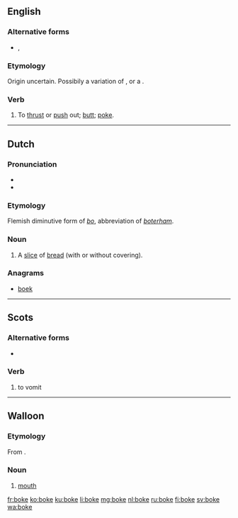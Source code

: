 {{also|Boke|böke|Böke}}
==English==

===Alternative forms===
* {{l/en|boak}}, {{l/en|buck}}

===Etymology===
Origin uncertain. Possibily a variation of {{l/en|poke}}, or a {{blend|butt|poke|nocap=9}}.

===Verb===
{{en-verb|bok|ing}}

# {{context|ambitransitive|UK|_|dialectal|lang=en}} To [[thrust]] or [[push]] out; [[butt]]; [[poke]].

----

==Dutch==

===Pronunciation===
* {{IPA|/bˈoːkə/|lang=nl}}
* {{rhymes|oːkə|lang=nl}}

===Etymology===
Flemish diminutive form of ''[[bo#Dutch|bo]]'', abbreviation of ''[[boterham]]''.

===Noun===
{{nl-noun|n|bokes|-}}

# {{context|Flemish|child language|lang=nl}} A [[slice]] of [[bread]] (with or without covering).

===Anagrams===
* [[boek#Dutch|boek]]

----

==Scots==

===Alternative forms===
* {{l|sco|boak}}

===Verb===
{{head|sco|verb}}

# to vomit

----

==Walloon==

===Etymology===
From {{etyl|la|wa}} {{term|bucca|lang=la}}.

===Noun===
{{head|wa|noun|g=f}}

# {{context|anatomy|lang=wa}} [[mouth]]

[[fr:boke]]
[[ko:boke]]
[[ku:boke]]
[[li:boke]]
[[mg:boke]]
[[nl:boke]]
[[ru:boke]]
[[fi:boke]]
[[sv:boke]]
[[wa:boke]]
